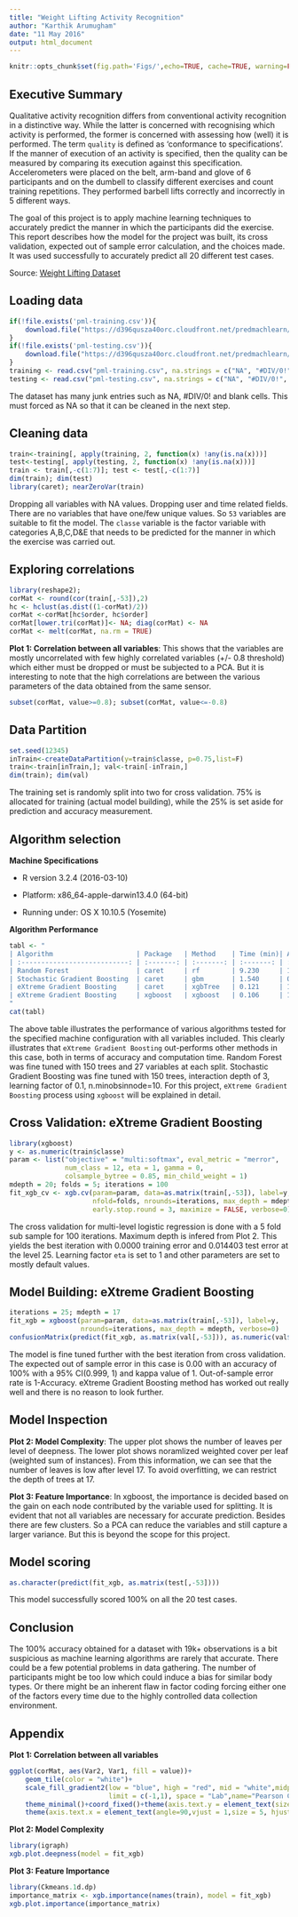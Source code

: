 ```yaml
---
title: "Weight Lifting Activity Recognition"
author: "Karthik Arumugham"
date: "11 May 2016"
output: html_document
---
```


```r
knitr::opts_chunk$set(fig.path='Figs/',echo=TRUE, cache=TRUE, warning=FALSE, message=FALSE)
```

## Executive Summary

Qualitative activity recognition differs from conventional activity recognition in a distinctive way. While the latter is concerned with recognising which activity is
performed, the former is concerned with assessing how (well) it is performed. The term `quality` is defined as 'conformance to specifications'. If the manner of execution of an activity is specified, then the quality can be measured by comparing its execution against this specification. Accelerometers were placed on the belt, arm-band and glove of 6 participants and on the dumbell to classify different exercises and count training repetitions. They performed barbell lifts correctly and incorrectly in 5 different ways.

The goal of this project is to apply machine learning techniques to accurately predict the manner in which the participants did the exercise. This report describes how the model for the project was built, its cross validation, expected out of sample error calculation, and the choices made. It was used successfully to accurately predict all 20 different test cases.

Source: [Weight Lifting Dataset](http://groupware.les.inf.puc-rio.br/har)

## Loading data
```r
if(!file.exists('pml-training.csv')){
    download.file("https://d396qusza40orc.cloudfront.net/predmachlearn/pml-training.csv","pml-training.csv")
}
if(!file.exists('pml-testing.csv')){
    download.file("https://d396qusza40orc.cloudfront.net/predmachlearn/pml-testing.csv","pml-testing.csv")
}
training <- read.csv("pml-training.csv", na.strings = c("NA", "#DIV/0!", ""))
testing <- read.csv("pml-testing.csv", na.strings = c("NA", "#DIV/0!", ""))
```
The dataset has many junk entries such as NA, #DIV/0! and blank cells. This must forced as NA so that it can be cleaned in the next step.

## Cleaning data
```r
train<-training[, apply(training, 2, function(x) !any(is.na(x)))] 
test<-testing[, apply(testing, 2, function(x) !any(is.na(x)))]
train <- train[,-c(1:7)]; test <- test[,-c(1:7)]
dim(train); dim(test)
library(caret); nearZeroVar(train)
```
Dropping all variables with NA values. Dropping user and time related fields. There are no variables that have one/few unique values. So `53` variables are suitable to fit the model. The `classe` variable is the factor variable with categories A,B,C,D&E that needs to be predicted for the manner in which the exercise was carried out.

## Exploring correlations
```r
library(reshape2);
corMat <- round(cor(train[,-53]),2)
hc <- hclust(as.dist((1-corMat)/2))
corMat <-corMat[hc$order, hc$order]
corMat[lower.tri(corMat)]<- NA; diag(corMat) <- NA
corMat <- melt(corMat, na.rm = TRUE)
```

**Plot 1: Correlation between all variables**: This shows that the variables are mostly uncorrelated with few highly correlated variables (+/- 0.8 threshold) which either must be dropped or must be subjected to a PCA. But it is interesting to note that the high correlations are between the various parameters of the data obtained from the same sensor.

```r
subset(corMat, value>=0.8); subset(corMat, value<=-0.8)
```

## Data Partition
```r
set.seed(12345)
inTrain<-createDataPartition(y=train$classe, p=0.75,list=F)
train<-train[inTrain,]; val<-train[-inTrain,]
dim(train); dim(val)
```
The training set is randomly split into two for cross validation. 75% is allocated for training (actual model building), while the 25% is set aside for prediction and accuracy measurement.

## Algorithm selection

**Machine Specifications**

* R version 3.2.4 (2016-03-10)

* Platform: x86_64-apple-darwin13.4.0 (64-bit)

* Running under: OS X 10.10.5 (Yosemite)

**Algorithm Performance**
```r
tabl <- "
| Algorithm                     | Package   | Method    | Time (min)| Accuracy  |
| :---------------------------: | :-------: | :-------: | :-------: | :-------: |
| Random Forest                 | caret     | rf        | 9.230     | 1.0000    |
| Stochastic Gradient Boosting  | caret     | gbm       | 1.540     | 0.9756    |
| eXtreme Gradient Boosting     | caret     | xgbTree   | 0.121     | 1.0000    |
| eXtreme Gradient Boosting     | xgboost   | xgboost   | 0.106     | 1.0000    |
"
cat(tabl)
```

The above table illustrates the performance of various algorithms tested for the specified machine configuration with all variables included. This clearly illustrates that `eXtreme Gradient Boosting` out-performs other methods in this case, both in terms of accuracy and computation time. Random Forest was fine tuned with 150 trees and 27 variables at each split. Stochastic Gradient Boosting was fine tuned with 150 trees, interaction depth of 3, learning factor of 0.1, n.minobsinnode=10. For this project, `eXtreme Gradient Boosting` process using `xgboost` will be explained in detail.

## Cross Validation: eXtreme Gradient Boosting
```r
library(xgboost)
y <- as.numeric(train$classe)
param <- list("objective" = "multi:softmax", eval_metric = "merror",
              num_class = 12, eta = 1, gamma = 0,
              colsample_bytree = 0.85, min_child_weight = 1)
mdepth = 20; folds = 5; iterations = 100
fit_xgb_cv <- xgb.cv(param=param, data=as.matrix(train[,-53]), label=y, 
                     nfold=folds, nrounds=iterations, max_depth = mdepth, 
                     early.stop.round = 3, maximize = FALSE, verbose=0)
```

The cross validation for multi-level logistic regression is done with a 5 fold sub sample for 100 iterations. Maximum depth is infered from Plot 2. This yields the best iteration with 0.0000 training error and 0.014403 test error at the level 25. Learning factor `eta` is set to 1 and other parameters are set to mostly default values.

## Model Building: eXtreme Gradient Boosting
```r
iterations = 25; mdepth = 17
fit_xgb = xgboost(param=param, data=as.matrix(train[,-53]), label=y, 
                  nrounds=iterations, max_depth = mdepth, verbose=0)
confusionMatrix(predict(fit_xgb, as.matrix(val[,-53])), as.numeric(val$classe))
```

The model is fine tuned further with the best iteration from cross validation. The expected out of sample error in this case is 0.00 with an accuracy of 100% with a 95% CI(0.999, 1) and kappa value of 1. Out-of-sample error rate is 1-Accuracy. eXtreme Gradient Boosting method has worked out really well and there is no reason to look further.

## Model Inspection

**Plot 2: Model Complexity**: The upper plot shows the number of leaves per level of deepness. The lower plot shows noramlized weighted cover per leaf (weighted sum of instances). From this information, we can see that the number of leaves is low after level 17. To avoid overfitting, we can restrict the depth of trees at 17.

**Plot 3: Feature Importance**: In xgboost, the importance is decided based on the gain on each node contributed by the variable used for splitting. It is evident that not all variables are necessary for accurate prediction. Besides there are few clusters. So a PCA can reduce the variables and still capture a larger variance. But this is beyond the scope for this project.

## Model scoring
```r
as.character(predict(fit_xgb, as.matrix(test[,-53])))
```
This model successfully scored 100% on all the 20 test cases.

## Conclusion

The 100% accuracy obtained for a dataset with 19k+ observations is a bit suspicious as machine learning algorithms are rarely that accurate. There could be a few potential problems in data gathering. The number of participants might be too low which could induce a bias for similar body types. Or there might be an inherent flaw in factor coding forcing either one of the factors every time due to the highly controlled data collection environment.

## Appendix

**Plot 1: Correlation between all variables**
```r
ggplot(corMat, aes(Var2, Var1, fill = value))+
    geom_tile(color = "white")+
    scale_fill_gradient2(low = "blue", high = "red", mid = "white",midpoint = 0, 
                         limit = c(-1,1), space = "Lab",name="Pearson Correlation")+
    theme_minimal()+coord_fixed()+theme(axis.text.y = element_text(size = 5))+
    theme(axis.text.x = element_text(angle=90,vjust = 1,size = 5, hjust = 1))
```

**Plot 2: Model Complexity**
```r
library(igraph)
xgb.plot.deepness(model = fit_xgb)
```

**Plot 3: Feature Importance**
```r
library(Ckmeans.1d.dp)
importance_matrix <- xgb.importance(names(train), model = fit_xgb)
xgb.plot.importance(importance_matrix)
```
